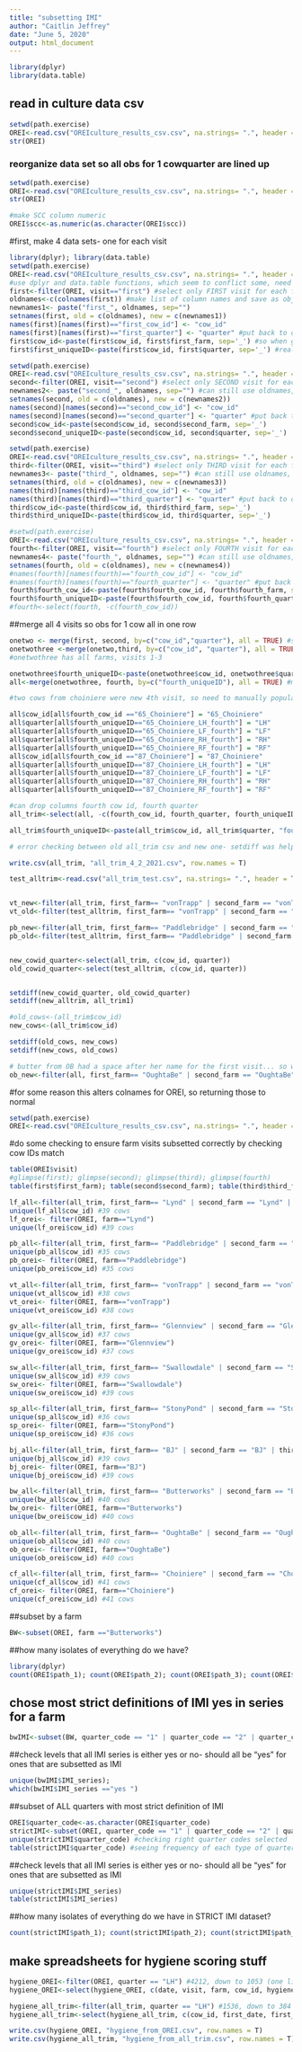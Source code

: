 ```yaml
---
title: "subsetting IMI"
author: "Caitlin Jeffrey"
date: "June 5, 2020"
output: html_document
---
```

```r
library(dplyr)
library(data.table)
```


## read in culture data csv

```r
setwd(path.exercise)
OREI<-read.csv("OREIculture_results_csv.csv", na.strings= ".", header = T)
str(OREI)
```


### reorganize data set so all obs for 1 cowquarter are lined up

```r
setwd(path.exercise)
OREI<-read.csv("OREIculture_results_csv.csv", na.strings= ".", header = T)
str(OREI)

#make SCC column numeric
OREI$scc<-as.numeric(as.character(OREI$scc))
```

#first, make 4 data sets- one for each visit
```r
library(dplyr); library(data.table)
setwd(path.exercise)
OREI<-read.csv("OREIculture_results_csv.csv", na.strings= ".", header = T)
#use dplyr and data.table functions, which seem to conflict some, need to read in OREI each time
first<-filter(OREI, visit=="first") #select only FIRST visit for each farm
oldnames<-c(colnames(first)) #make list of column names and save as object
newnames1<- paste("first_", oldnames, sep="")
setnames(first, old = c(oldnames), new = c(newnames1))
names(first)[names(first)=="first_cow_id"] <- "cow_id"
names(first)[names(first)=="first_quarter"] <- "quarter" #put back to original so can merge later
first$cow_id<-paste(first$cow_id, first$first_farm, sep='_') #so when go to merge, won't get screwy with same cow names at different farms!
first$first_uniqueID<-paste(first$cow_id, first$quarter, sep='_') #realized unique ID's in CSV aren't unique bc multiple animals same name different farm
```

```r
setwd(path.exercise)
OREI<-read.csv("OREIculture_results_csv.csv", na.strings= ".", header = T)
second<-filter(OREI, visit=="second") #select only SECOND visit for each farm
newnames2<- paste("second_", oldnames, sep="") #can still use oldnames, bc are same for all observations in OREI
setnames(second, old = c(oldnames), new = c(newnames2))
names(second)[names(second)=="second_cow_id"] <- "cow_id"
names(second)[names(second)=="second_quarter"] <- "quarter" #put back to original so can merge later
second$cow_id<-paste(second$cow_id, second$second_farm, sep='_')
second$second_uniqueID<-paste(second$cow_id, second$quarter, sep='_')
```


```r
setwd(path.exercise)
OREI<-read.csv("OREIculture_results_csv.csv", na.strings= ".", header = T)
third<-filter(OREI, visit=="third") #select only THIRD visit for each farm
newnames3<- paste("third_", oldnames, sep="") #can still use oldnames, bc are same for all observations in OREI
setnames(third, old = c(oldnames), new = c(newnames3))
names(third)[names(third)=="third_cow_id"] <- "cow_id"
names(third)[names(third)=="third_quarter"] <- "quarter" #put back to original so can merge later
third$cow_id<-paste(third$cow_id, third$third_farm, sep='_')
third$third_uniqueID<-paste(third$cow_id, third$quarter, sep='_')
```

```r
#setwd(path.exercise)
OREI<-read.csv("OREIculture_results_csv.csv", na.strings= ".", header = T)
fourth<-filter(OREI, visit=="fourth") #select only FOURTH visit for each farm
newnames4<- paste("fourth_", oldnames, sep="") #can still use oldnames, bc are same for all observations in OREI
setnames(fourth, old = c(oldnames), new = c(newnames4))
#names(fourth)[names(fourth)=="fourth_cow_id"] <- "cow_id"
#names(fourth)[names(fourth)=="fourth_quarter"] <- "quarter" #put back to original so can merge later
fourth$fourth_cow_id<-paste(fourth$fourth_cow_id, fourth$fourth_farm, sep='_')
fourth$fourth_uniqueID<-paste(fourth$fourth_cow_id, fourth$fourth_quarter, "fourth", sep='_')
#fourth<-select(fourth, -c(fourth_cow_id))
```



##merge all 4 visits so obs for 1 cow all in one row
```r
onetwo <- merge(first, second, by=c("cow_id","quarter"), all = TRUE) #should be NA for cows with missing observations
onetwothree <-merge(onetwo,third, by=c("cow_id", "quarter"), all = TRUE)
#onetwothree has all farms, visits 1-3
```

```r
onetwothree$fourth_uniqueID<-paste(onetwothree$cow_id, onetwothree$quarter, "fourth", sep='_') #populate fourth_unique_ID so can index when merge fourth visit in
all<-merge(onetwothree, fourth, by=c("fourth_uniqueID"), all = TRUE) #make a data frame with all 4 visits
```

```r
#two cows from choiniere were new 4th visit, so need to manually populate their cow id

all$cow_id[all$fourth_cow_id =="65_Choiniere"] = "65_Choiniere"
all$quarter[all$fourth_uniqueID=="65_Choiniere_LH_fourth"] = "LH"
all$quarter[all$fourth_uniqueID=="65_Choiniere_LF_fourth"] = "LF"
all$quarter[all$fourth_uniqueID=="65_Choiniere_RH_fourth"] = "RH"
all$quarter[all$fourth_uniqueID=="65_Choiniere_RF_fourth"] = "RF"
all$cow_id[all$fourth_cow_id =="87_Choiniere"] = "87_Choiniere"
all$quarter[all$fourth_uniqueID=="87_Choiniere_LH_fourth"] = "LH"
all$quarter[all$fourth_uniqueID=="87_Choiniere_LF_fourth"] = "LF"
all$quarter[all$fourth_uniqueID=="87_Choiniere_RH_fourth"] = "RH"
all$quarter[all$fourth_uniqueID=="87_Choiniere_RF_fourth"] = "RF"
```


```r
#can drop columns fourth cow id, fourth quarter
all_trim<-select(all, -c(fourth_cow_id, fourth_quarter, fourth_uniqueID))

all_trim$fourth_uniqueID<-paste(all_trim$cow_id, all_trim$quarter, "fourth", sep='_')#drop fourth_uniqueID so can have same column order as rest of , then add back in at end
```

```r
# error checking between old all_trim csv and new one- setdiff was helpful to tell differences in data sets. immogene vs. imogene for vontrapp was wrong, and fitzi13 (correct) vs fitzi31. somehow, these were not errors in original csv... maybe i had found them already? changed to imogene, and fitzi is 13 not 31

write.csv(all_trim, "all_trim_4_2_2021.csv", row.names = T)

test_alltrim<-read.csv("all_trim_test.csv", na.strings= ".", header = T)


vt_new<-filter(all_trim, first_farm== "vonTrapp" | second_farm == "vonTrapp" | third_farm== "vonTrapp")
vt_old<-filter(test_alltrim, first_farm== "vonTrapp" | second_farm == "vonTrapp" | third_farm== "vonTrapp")

pb_new<-filter(all_trim, first_farm== "Paddlebridge" | second_farm == "Paddlebridge" | third_farm== "Paddlebridge")
pb_old<-filter(test_alltrim, first_farm== "Paddlebridge" | second_farm == "Paddlebridge" | third_farm== "Paddlebridge")


new_cowid_quarter<-select(all_trim, c(cow_id, quarter))
old_cowid_quarter<-select(test_alltrim, c(cow_id, quarter))


setdiff(new_cowid_quarter, old_cowid_quarter)
setdiff(new_alltrim, all_trim1)

#old_cows<-(all_trim$cow_id)
new_cows<-(all_trim$cow_id)

setdiff(old_cows, new_cows)
setdiff(new_cows, old_cows)

# butter from OB had a space after her name for the first visit... so wasn't combining first visit with second and third
ob_new<-filter(all, first_farm== "OughtaBe" | second_farm == "OughtaBe" | third_farm== "OughtaBe")
```



#for some reason this alters colnames for OREI, so returning those to normal
```r
setwd(path.exercise)
OREI<-read.csv("OREIculture_results_csv.csv", na.strings= ".", header = T)
```

#do some checking to ensure farm visits subsetted correctly by checking cow IDs match
```r
table(OREI$visit)
#glimpse(first); glimpse(second); glimpse(third); glimpse(fourth)
table(first$first_farm); table(second$second_farm); table(third$third_farm); table(fourth$fourth_farm)

lf_all<-filter(all_trim, first_farm== "Lynd" | second_farm == "Lynd" | third_farm== "Lynd")
unique(lf_all$cow_id) #39 cows
lf_orei<- filter(OREI, farm=="Lynd")
unique(lf_orei$cow_id) #39 cows

pb_all<-filter(all_trim, first_farm== "Paddlebridge" | second_farm == "Paddlebridge" | third_farm== "Paddlebridge")
unique(pb_all$cow_id) #35 cows
pb_orei<- filter(OREI, farm=="Paddlebridge")
unique(pb_orei$cow_id) #35 cows

vt_all<-filter(all_trim, first_farm== "vonTrapp" | second_farm == "vonTrapp" | third_farm== "vonTrapp")
unique(vt_all$cow_id) #38 cows
vt_orei<- filter(OREI, farm=="vonTrapp")
unique(vt_orei$cow_id) #38 cows

gv_all<-filter(all_trim, first_farm== "Glennview" | second_farm == "Glennview" | third_farm== "Glennview")
unique(gv_all$cow_id) #37 cows
gv_orei<- filter(OREI, farm=="Glennview")
unique(gv_orei$cow_id) #37 cows

sw_all<-filter(all_trim, first_farm== "Swallowdale" | second_farm == "Swallowdale" | third_farm== "Swallowdale")
unique(sw_all$cow_id) #39 cows
sw_orei<- filter(OREI, farm=="Swallowdale")
unique(sw_orei$cow_id) #39 cows

sp_all<-filter(all_trim, first_farm== "StonyPond" | second_farm == "StonyPond" | third_farm== "StonyPond")
unique(sp_all$cow_id) #36 cows
sp_orei<- filter(OREI, farm=="StonyPond")
unique(sp_orei$cow_id) #36 cows

bj_all<-filter(all_trim, first_farm== "BJ" | second_farm == "BJ" | third_farm== "BJ")
unique(bj_all$cow_id) #39 cows
bj_orei<- filter(OREI, farm=="BJ")
unique(bj_orei$cow_id) #39 cows

bw_all<-filter(all_trim, first_farm== "Butterworks" | second_farm == "Butterworks" | third_farm== "Butterworks")
unique(bw_all$cow_id) #40 cows
bw_orei<- filter(OREI, farm=="Butterworks")
unique(bw_orei$cow_id) #40 cows

ob_all<-filter(all_trim, first_farm== "OughtaBe" | second_farm == "OughtaBe" | third_farm== "OughtaBe")
unique(ob_all$cow_id) #40 cows
ob_orei<- filter(OREI, farm=="OughtaBe")
unique(ob_orei$cow_id) #40 cows

cf_all<-filter(all_trim, first_farm== "Choiniere" | second_farm == "Choiniere" | third_farm== "Choiniere" | fourth_farm== "Choiniere")
unique(cf_all$cow_id) #41 cows
cf_orei<- filter(OREI, farm=="Choiniere")
unique(cf_orei$cow_id) #41 cows

```


##subset by a farm

```r
BW<-subset(OREI, farm =="Butterworks")
```

##how many isolates of everything do we have?

```r
library(dplyr)
count(OREI$path_1); count(OREI$path_2); count(OREI$path_3); count(OREI$path_4)
```

## chose most strict definitions of IMI yes in series for a farm
```r
bwIMI<-subset(BW, quarter_code == "1" | quarter_code == "2" | quarter_code == "21" | quarter_code == "24" | quarter_code == "27" | quarter_code == "29" | quarter_code =="35"); unique(bwIMI$quarter_code); count(bwIMI$quarter_code)
```

##check levels that all IMI series is either yes or no- should all be "yes" for ones that are subsetted as IMI

```r
unique(bwIMI$IMI_series);
which(bwIMI$IMI_series =="yes ")
```

##subset of ALL quarters with most strict definition of IMI
```r
OREI$quarter_code<-as.character(OREI$quarter_code)
strictIMI<-subset(OREI, quarter_code == "1" | quarter_code == "2" | quarter_code == "21" | quarter_code == "24" | quarter_code == "27" | quarter_code == "29" | quarter_code =="35")
unique(strictIMI$quarter_code) #checking right quarter codes selected
table(strictIMI$quarter_code) #seeing frequency of each type of quarter code
```


##check levels that all IMI series is either yes or no- should all be "yes" for ones that are subsetted as IMI

```r
unique(strictIMI$IMI_series)
table(strictIMI$IMI_series)
```


##how many isolates of everything do we have in STRICT IMI dataset?

```r
count(strictIMI$path_1); count(strictIMI$path_2); count(strictIMI$path_3); count(strictIMI$path_4)
```

## make spreadsheets for hygiene scoring stuff
```r
hygiene_OREI<-filter(OREI, quarter == "LH") #4212, down to 1053 (one line for each cow, vs 4 - multiple visits for same cow on seperate row)
hygiene_OREI<-select(hygiene_OREI, c(date, visit, farm, cow_id, hygiene_scorer_1, hygiene_1, hygiene_scorer_2, hygiene_2))

hygiene_all_trim<-filter(all_trim, quarter == "LH") #1536, down to 384 (one line for each cow, vs 4 - multiple visits for same cow on same row)
hygiene_all_trim<-select(hygiene_all_trim, c(cow_id, first_date, first_visit, first_farm, first_hygiene_scorer_1, first_hygiene_1, first_hygiene_scorer_2, first_hygiene_2, second_date, second_visit, second_farm, second_hygiene_scorer_1, second_hygiene_1, second_hygiene_scorer_2, second_hygiene_2, third_date, third_visit, third_farm, third_hygiene_scorer_1, third_hygiene_1, third_hygiene_scorer_2, third_hygiene_2, fourth_date, fourth_visit, fourth_farm, fourth_hygiene_scorer_1, fourth_hygiene_1, fourth_hygiene_scorer_2, fourth_hygiene_2))

write.csv(hygiene_OREI, "hygiene_from_OREI.csv", row.names = T)
write.csv(hygiene_all_trim, "hygiene_from_all_trim.csv", row.names = T)
```



